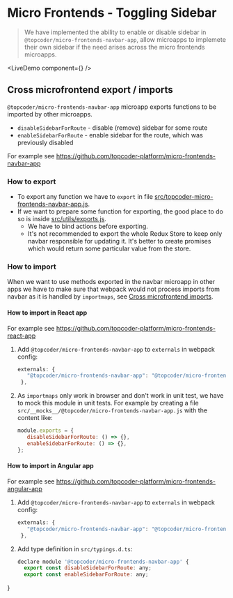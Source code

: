 
# Micro Frontends - Toggling Sidebar

> We have implemented the ability to enable or disable sidebar in `@topcoder/micro-frontends-navbar-app`, allow microapps to implemete their own sidebar if the need arises across the micro frontends microapps.

<LiveDemo component={<NoSidebarDemo />} />

## Cross microfrontend export / imports

`@topcoder/micro-frontends-navbar-app` microapp exports functions to be imported by other microapps.
- `disableSidebarForRoute` - disable (remove) sidebar for some route
- `enableSidebarForRoute` - enable sidebar for the route, which was previously disabled

For example see https://github.com/topcoder-platform/micro-frontends-navbar-app

### How to export

- To export any function we have to `export` in file [src/topcoder-micro-frontends-navbar-app.js](src/topcoder-micro-frontends-navbar-app.js).
- If we want to prepare some function for exporting, the good place to do so is inside [src/utils/exports.js](src/utils/exports.js).
  - We have to bind actions before exporting.
  - It's not recommended to export the whole Redux Store to keep only navbar responsible for updating it. It's better to create promises which would return some particular value from the store.

### How to import

When we want to use methods exported in the navbar microapp in other apps we have to make sure that webpack would not process imports from navbar as it is handled by `importmaps`, see [Cross microfrontend imports](https://single-spa.js.org/docs/recommended-setup/#cross-microfrontend-imports).

#### How to import in React app

For example see https://github.com/topcoder-platform/micro-frontends-react-app

1. Add `@topcoder/micro-frontends-navbar-app` to `externals` in webpack config:
   ```js
   externals: {
      "@topcoder/micro-frontends-navbar-app": "@topcoder/micro-frontends-navbar-app",
    },
   ```

2. As `importmaps` only work in browser and don't work in unit test, we have to mock this module in unit tests. For example by creating a file `src/__mocks__/@topcoder/micro-frontends-navbar-app.js` with the content like:
   ```js
   module.exports = {
      disableSidebarForRoute: () => {},
      enableSidebarForRoute: () => {},
   };
   ```

#### How to import in Angular app

For example see https://github.com/topcoder-platform/micro-frontends-angular-app

1. Add `@topcoder/micro-frontends-navbar-app` to `externals` in webpack config:
   ```js
   externals: {
      "@topcoder/micro-frontends-navbar-app": "@topcoder/micro-frontends-navbar-app",
    },
   ```

2. Add type definition in `src/typings.d.ts`:
   ```js
   declare module '@topcoder/micro-frontends-navbar-app' {
     export const disableSidebarForRoute: any;
     export const enableSidebarForRoute: any;
  }
   ```
